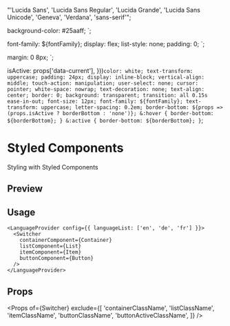 

<Meta title="Examples/styling/styled-components" />

  "'Lucida Sans', 'Lucida Sans Regular', 'Lucida Grande', 'Lucida Sans Unicode', 'Geneva', 'Verdana', 'sans-serif'";

  background-color: #25aaff;
`;

  font-family: ${fontFamily};
  display: flex;
  list-style: none;
  padding: 0;
`;

  margin: 0 8px;
`;

  isActive: props['data-current'],
}))`
  color: white;
  text-transform: uppercase;
  padding: 24px;
  display: inline-block;
  vertical-align: middle;
  touch-action: manipulation;
  user-select: none;
  cursor: pointer;
  white-space: nowrap;
  text-decoration: none;
  text-align: center;
  border: 0;
  background: transparent;
  transition: all 0.15s ease-in-out;
  font-size: 12px;
  font-family: ${fontFamily};
  text-transform: uppercase;
  letter-spacing: 0.2em;
  border-bottom: ${props => (props.isActive ? borderBottom : 'none')};
  &:hover {
    border-bottom: ${borderBottom};
  }
  &:active {
    border-bottom: ${borderBottom};
  }
`;

# Styled Components

Styling with Styled Components

## Preview

<Preview withSource="none">
  <LanguageProvider config={{ languageList: ['en', 'de', 'fr'] }}>
    <Switcher
      containerComponent={Container}
      listComponent={List}
      itemComponent={Item}
      buttonComponent={Button}
    />
  </LanguageProvider>
</Preview>

## Usage

```tsx
<LanguageProvider config={{ languageList: ['en', 'de', 'fr'] }}>
  <Switcher
    containerComponent={Container}
    listComponent={List}
    itemComponent={Item}
    buttonComponent={Button}
  />
</LanguageProvider>
```

## Props

<Props
  of={Switcher}
  exclude={[
    'containerClassName',
    'listClassName',
    'itemClassName',
    'buttonClassName',
    'buttonActiveClassName',
  ]}
/>
